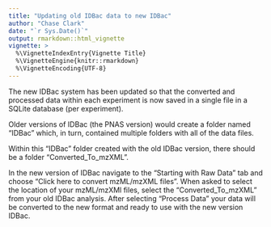 ```yaml
---
title: "Updating old IDBac data to new IDBac"
author: "Chase Clark"
date: "`r Sys.Date()`"
output: rmarkdown::html_vignette
vignette: >
  %\VignetteIndexEntry{Vignette Title}
  %\VignetteEngine{knitr::rmarkdown}
  %\VignetteEncoding{UTF-8}
---
```



The new IDBac system has been updated so that the converted and processed data within each experiment is now saved in a single file in a SQLite database (per experiment).

Older versions of IDBac (the PNAS version) would create a folder named "IDBac" which, in turn, contained multiple folders with all of the data files.

Within this "IDBac" folder created with the old IDBac version, there should be a folder "Converted_To_mzXML". 

In the new version of IDBac navigate to the "Starting with Raw Data" tab and choose "Click here to convert mzML/mzXML files". When asked to select the location of your mzML/mzXMl files, select the "Converted_To_mzXML" from your old IDBac analysis. After selecting "Process Data" your data will be converted to the new format and ready to use with the new version IDBac. 


